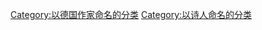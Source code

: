 {{Commonscat|Johann Wolfgang von Goethe}}

[[Category:以德国作家命名的分类|Category:以德国作家命名的分类]]
[[Category:以诗人命名的分类|Category:以诗人命名的分类]]